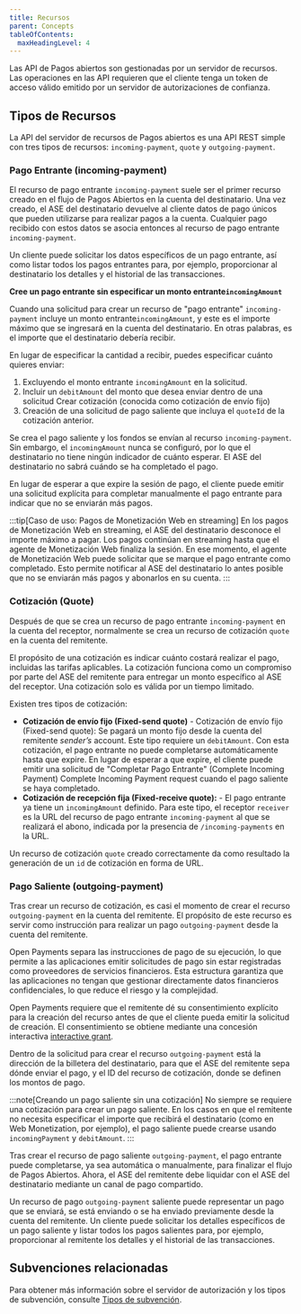 ```yaml
---
title: Recursos
parent: Concepts
tableOfContents:
  maxHeadingLevel: 4
---
```



Las API de Pagos abiertos son gestionadas por un servidor de recursos. Las operaciones en las API requieren que el cliente tenga un token de acceso válido emitido por un servidor de autorizaciones de confianza.

## Tipos de Recursos

La API del servidor de recursos de Pagos abiertos es una API REST simple con tres tipos de recursos: `incoming-payment`, `quote` y `outgoing-payment`.

### Pago Entrante (incoming-payment)

El recurso de pago entrante `incoming-payment` suele ser el primer recurso creado en el flujo de Pagos Abiertos en la cuenta del destinatario. Una vez creado, el ASE del destinatario devuelve al cliente datos de pago únicos que pueden utilizarse para realizar pagos a la cuenta. Cualquier pago recibido con estos datos se asocia entonces al recurso de pago entrante `incoming-payment`.

Un cliente puede solicitar los datos específicos de un pago entrante, así como listar todos los pagos entrantes para, por ejemplo, proporcionar al destinatario los detalles y el historial de las transacciones.

**Cree un pago entrante sin especificar un monto entrante`incomingAmount`**

Cuando una solicitud para crear un recurso de "pago entrante" `incoming-payment` incluye un monto entrante`incomingAmount`, y este es el importe máximo que se ingresará en la cuenta del destinatario. En otras palabras, es el importe que el destinatario debería recibir.

En lugar de especificar la cantidad a recibir, puedes especificar cuánto quieres enviar:

1. Excluyendo el monto entrante `incomingAmount` en la solicitud.
2. Incluir un `debitAmount` del monto que desea enviar dentro de una solicitud <LinkOut href="https://openpayments.dev/apis/resource-server/operations/create-quote/">Crear cotización</LinkOut> (conocida como cotización de envío fijo)
3. Creación de una solicitud de pago saliente que incluya el `quoteId` de la cotización anterior.

Se crea el pago saliente y los fondos se envían al recurso `incoming-payment`. Sin embargo, el `incomingAmount` nunca se configuró, por lo que el destinatario no tiene ningún indicador de cuánto esperar. El ASE del destinatario no sabrá cuándo se ha completado el pago.

En lugar de esperar a que expire la sesión de pago, el cliente puede emitir una solicitud explícita para <LinkOut href='https://openpayments.dev/apis/resource-server/operations/complete-incoming-payment/'>completar manualmente el pago entrante</LinkOut> para indicar que no se enviarán más pagos.

:::tip[Caso de uso: Pagos de Monetización Web en streaming]
En los pagos de Monetización Web en streaming, el ASE del destinatario desconoce el importe máximo a pagar. Los pagos continúan en streaming hasta que el agente de Monetización Web finaliza la sesión. En ese momento, el agente de Monetización Web puede solicitar que se marque el pago entrante como completado. Esto permite notificar al ASE del destinatario lo antes posible que no se enviarán más pagos y abonarlos en su cuenta.
:::

### Cotización (Quote)

Después de que se crea un recurso de pago entrante `incoming-payment` en la cuenta del receptor, normalmente se crea un recurso de cotización `quote` en la cuenta del remitente.

El propósito de una cotización es indicar cuánto costará realizar el pago, incluidas las tarifas aplicables. La cotización funciona como un compromiso por parte del ASE del remitente para entregar un monto específico al ASE del receptor. Una cotización solo es válida por un tiempo limitado.

Existen tres tipos de cotización:

- **Cotización de envío fijo (Fixed-send quote)** - Cotización de envío fijo (Fixed-send quote): Se pagará un monto fijo desde la cuenta del remitente _sender’s_ account. Este tipo requiere un `debitAmount`. Con esta cotización, el pago entrante no puede completarse automáticamente hasta que expire. En lugar de esperar a que expire, el cliente puede emitir una solicitud de "Completar Pago Entrante" (Complete Incoming Payment) <LinkOut href='https://openpayments.dev/apis/resource-server/operations/complete-incoming-payment/'>Complete Incoming Payment request</LinkOut> cuando el pago saliente se haya completado.
- **Cotización de recepción fija (Fixed-receive quote):** - El pago entrante ya tiene un `incomingAmount` definido. Para este tipo, el receptor  `receiver` es la URL del recurso de pago entrante `incoming-payment` al que se realizará el abono, indicada por la presencia de `/incoming-payments` en la URL.

Un recurso de cotización `quote` creado correctamente da como resultado la generación de un  `id` de cotización en forma de URL.

### Pago Saliente (outgoing-payment)

Tras crear un recurso de cotización, es casi el momento de crear el recurso `outgoing-payment` en la cuenta del remitente. El propósito de este recurso es servir como instrucción para realizar un pago `outgoing-payment` desde la cuenta del remitente.

Open Payments separa las instrucciones de pago de su ejecución, lo que permite a las aplicaciones emitir solicitudes de pago sin estar registradas como proveedores de servicios financieros. Esta estructura garantiza que las aplicaciones no tengan que gestionar directamente datos financieros confidenciales, lo que reduce el riesgo y la complejidad.

Open Payments requiere que el remitente dé su consentimiento explícito para la creación del recurso antes de que el cliente pueda emitir la solicitud de creación. El consentimiento se obtiene mediante una concesión interactiva [interactive grant](/concepts/auth/#pagos-saliente-outgoing-payment).

Dentro de la solicitud para crear el recurso `outgoing-payment` está la dirección de la billetera del destinatario, para que el ASE del remitente sepa dónde enviar el pago, y el ID del recurso de cotización, donde se definen los montos de pago.

:::note[Creando un pago saliente sin una cotización]
No siempre se requiere una cotización para crear un pago saliente. En los casos en que el remitente no necesita especificar el importe que recibirá el destinatario (como en <LinkOut href='https://webmonetization.org'>Web Monetization</LinkOut>, por ejemplo), el pago saliente puede crearse usando `incomingPayment` y `debitAmount`.
:::

Tras crear el recurso de pago saliente `outgoing-payment`, el pago entrante puede completarse, ya sea automática o manualmente, para finalizar el flujo de Pagos Abiertos. Ahora, el ASE del remitente debe liquidar con el ASE del destinatario mediante un canal de pago compartido.

Un recurso de pago `outgoing-payment` saliente puede representar un pago que se enviará, se está enviando o se ha enviado previamente desde la cuenta del remitente. Un cliente puede solicitar los detalles específicos de un pago saliente y listar todos los pagos salientes para, por ejemplo, proporcionar al remitente los detalles y el historial de las transacciones.

## Subvenciones relacionadas

Para obtener más información sobre el servidor de autorización y los tipos de subvención, consulte [Tipos de subvención](/concepts/auth/#tipos-de-subvenciones).
